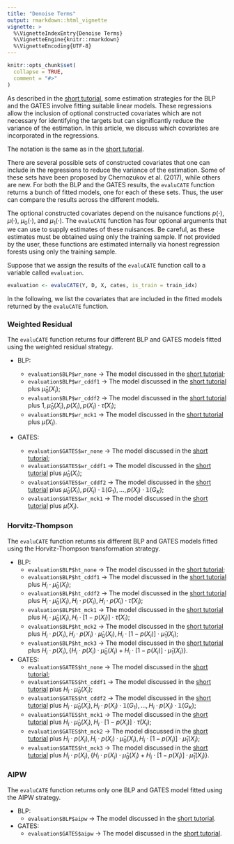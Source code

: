 ```yaml
---
title: "Denoise Terms"
output: rmarkdown::html_vignette
vignette: >
  %\VignetteIndexEntry{Denoise Terms}
  %\VignetteEngine{knitr::rmarkdown}
  %\VignetteEncoding{UTF-8}
---
```


```r
knitr::opts_chunk$set(
  collapse = TRUE,
  comment = "#>"
)
```

As described in the [short tutorial](https://riccardo-df.github.io/evaluCATE/articles/evaluCATE-short-tutorial.html), some estimation strategies for the BLP and the GATES involve fitting suitable linear models. These regressions allow the inclusion of optional constructed covariates which are not necessary for identifying the targets but can significantly reduce the variance of the estimation. In this article, we discuss which covariates are incorporated in the regressions.

The notation is the same as in the [short tutorial](https://riccardo-df.github.io/evaluCATE/articles/evaluCATE-short-tutorial.html).

There are several possible sets of constructed covariates that one can include in the regressions to reduce the variance of the estimation. Some of these sets have been proposed by Chernozukov et al. (2017), while others are new. For both the BLP and the GATES results, the `evaluCATE` function returns a bunch of fitted models, one for each of these sets. Thus, the user can compare the results across the different models.

The optional constructed covariates depend on the nuisance functions $p ( \cdot )$, $\mu ( \cdot )$, $\mu_0 ( \cdot )$, and $\mu_1 ( \cdot )$. The `evaluCATE` function has four optional arguments that we can use to supply estimates of these nuisances. Be careful, as these estimates must be obtained using only the training sample. If not provided by the user, these functions are estimated internally via honest regression forests using only the training sample.

Suppose that we assign the results of the `evaluCATE` function call to a variable called `evaluation`.

```r
evaluation <- evaluCATE(Y, D, X, cates, is_train = train_idx)
```

In the following, we list the covariates that are included in the fitted models returned by the `evaluCATE` function. 

### Weighted Residual
The `evaluCATE` function returns four different BLP and GATES models fitted using the weighted residual strategy.

- BLP:

  * `evaluation$BLP$wr_none` &rarr; The model discussed in the [short tutorial](https://riccardo-df.github.io/evaluCATE/articles/evaluCATE-short-tutorial.html);
  * `evaluation$BLP$wr_cddf1` &rarr; The model discussed in the [short tutorial](https://riccardo-df.github.io/evaluCATE/articles/evaluCATE-short-tutorial.html) plus $\hat{\mu}_0 ( X_i )$;
  * `evaluation$BLP$wr_cddf2` &rarr; The model discussed in the [short tutorial](https://riccardo-df.github.io/evaluCATE/articles/evaluCATE-short-tutorial.html) plus $1, \hat{\mu}_0 ( X_i ), p ( X_i ), p ( X_i ) \cdot \hat{\tau} ( X_i )$;
  * `evaluation$BLP$wr_mck1` &rarr; The model discussed in the [short tutorial](https://riccardo-df.github.io/evaluCATE/articles/evaluCATE-short-tutorial.html) plus $\hat{\mu} ( X_i )$.

- GATES:
  * `evaluation$GATES$wr_none` &rarr; The model discussed in the [short tutorial](https://riccardo-df.github.io/evaluCATE/articles/evaluCATE-short-tutorial.html);
  * `evaluation$GATES$wr_cddf1` &rarr; The model discussed in the [short tutorial](https://riccardo-df.github.io/evaluCATE/articles/evaluCATE-short-tutorial.html) plus $\hat{\mu}_0 ( X_i )$; 
  * `evaluation$GATES$wr_cddf2` &rarr; The model discussed in the [short tutorial](https://riccardo-df.github.io/evaluCATE/articles/evaluCATE-short-tutorial.html) plus $\hat{\mu}_0 ( X_i ), p ( X_i ) \cdot \mathbb{1} (G_1), \dots, p ( X_i ) \cdot \mathbb{1} (G_K)$; 
  * `evaluation$GATES$wr_mck1` &rarr; The model discussed in the [short tutorial](https://riccardo-df.github.io/evaluCATE/articles/evaluCATE-short-tutorial.html) plus $\hat{\mu} ( X_i )$.
  
### Horvitz-Thompson 
The `evaluCATE` function returns six different BLP and GATES models fitted using the Horvitz-Thompson transformation strategy.

- BLP:
  * `evaluation$BLP$ht_none` &rarr; The model discussed in the [short tutorial](https://riccardo-df.github.io/evaluCATE/articles/evaluCATE-short-tutorial.html);
  * `evaluation$BLP$ht_cddf1` &rarr; The model discussed in the [short tutorial](https://riccardo-df.github.io/evaluCATE/articles/evaluCATE-short-tutorial.html) plus $H_i \cdot \hat{\mu}_0 ( X_i )$;
  * `evaluation$BLP$ht_cddf2` &rarr; The model discussed in the [short tutorial](https://riccardo-df.github.io/evaluCATE/articles/evaluCATE-short-tutorial.html) plus $H_i \cdot \hat{\mu}_0 ( X_i ), H_i \cdot p ( X_i ), H_i \cdot p ( X_i ) \cdot \hat{\tau} ( X_i )$;
  * `evaluation$BLP$ht_mck1` &rarr; The model discussed in the [short tutorial](https://riccardo-df.github.io/evaluCATE/articles/evaluCATE-short-tutorial.html) plus $H_i \cdot \hat{\mu}_0 ( X_i ), H_i \cdot [ 1 - p ( X_i ) ] \cdot \hat{\tau} ( X_i )$;
  * `evaluation$BLP$ht_mck2` &rarr; The model discussed in the [short tutorial](https://riccardo-df.github.io/evaluCATE/articles/evaluCATE-short-tutorial.html) plus $H_i \cdot p ( X_i ), H_i \cdot p ( X_i ) \cdot \hat{\mu}_0 ( X_i ), H_i \cdot [ 1 - p ( X_i ) ] \cdot \hat{\mu}_1 ( X_i )$;
  * `evaluation$BLP$ht_mck3` &rarr; The model discussed in the [short tutorial](https://riccardo-df.github.io/evaluCATE/articles/evaluCATE-short-tutorial.html) plus $H_i \cdot p ( X_i ), \{ H_i \cdot p ( X_i ) \cdot \hat{\mu}_0 ( X_i ) + H_i \cdot [ 1 - p ( X_i ) ] \cdot \hat{\mu}_1 ( X_i ) \}$.

- GATES:
  * `evaluation$GATES$ht_none` &rarr; The model discussed in the [short tutorial](https://riccardo-df.github.io/evaluCATE/articles/evaluCATE-short-tutorial.html);
  * `evaluation$GATES$ht_cddf1` &rarr; The model discussed in the [short tutorial](https://riccardo-df.github.io/evaluCATE/articles/evaluCATE-short-tutorial.html) plus  $H_i \cdot \hat{\mu}_0 ( X_i )$; 
  * `evaluation$GATES$ht_cddf2` &rarr; The model discussed in the [short tutorial](https://riccardo-df.github.io/evaluCATE/articles/evaluCATE-short-tutorial.html) plus $H_i \cdot \hat{\mu}_0 ( X_i ), H_i \cdot p ( X_i ) \cdot \mathbb{1} (G_1), \dots, H_i \cdot p ( X_i ) \cdot \mathbb{1} (G_K)$; 
  * `evaluation$GATES$ht_mck1` &rarr; The model discussed in the [short tutorial](https://riccardo-df.github.io/evaluCATE/articles/evaluCATE-short-tutorial.html) plus $H_i \cdot \hat{\mu}_0 ( X_i ), H_i \cdot [ 1 - p ( X_i ) ] \cdot \hat{\tau} ( X_i )$; 
  * `evaluation$GATES$ht_mck2` &rarr; The model discussed in the [short tutorial](https://riccardo-df.github.io/evaluCATE/articles/evaluCATE-short-tutorial.html) plus $H_i \cdot p ( X_i ), H_i \cdot p ( X_i ) \cdot \hat{\mu}_0 ( X_i ), H_i \cdot [ 1 - p ( X_i ) ] \cdot \hat{\mu}_1 ( X_i )$; 
  * `evaluation$GATES$ht_mck3` &rarr; The model discussed in the [short tutorial](https://riccardo-df.github.io/evaluCATE/articles/evaluCATE-short-tutorial.html) plus $H_i \cdot p ( X_i ), \{ H_i \cdot p ( X_i ) \cdot \hat{\mu}_0 ( X_i ) + H_i \cdot [ 1 - p ( X_i ) ] \cdot \hat{\mu}_1 ( X_i ) \}$. 
  
### AIPW
The `evaluCATE` function returns only one BLP and GATES model fitted using the AIPW strategy.  

- BLP:
  * `evaluation$BLP$aipw` &rarr; The model discussed in the [short tutorial](https://riccardo-df.github.io/evaluCATE/articles/evaluCATE-short-tutorial.html).
  
- GATES:
  * `evaluation$GATES$aipw` &rarr; The model discussed in the [short tutorial](https://riccardo-df.github.io/evaluCATE/articles/evaluCATE-short-tutorial.html).
